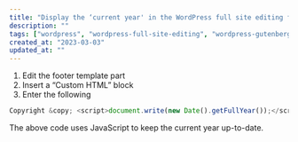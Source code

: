 ```yaml
---
title: "Display the ‘current year' in the WordPress full site editing footer block"
description: ""
tags: ["wordpress", "wordpress-full-site-editing", "wordpress-gutenberg"]
created_at: "2023-03-03"
updated_at: ""
---
```


1. Edit the footer template part
2. Insert a “Custom HTML” block
3. Enter the following

```js
Copyright &copy; <script>document.write(new Date().getFullYear());</script> Your Site Name
```

The above code uses JavaScript to keep the current year up-to-date.
